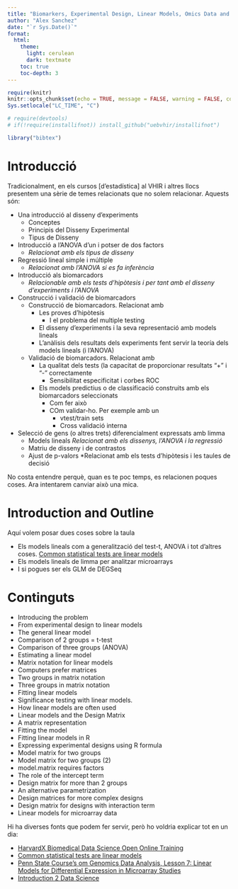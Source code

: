 ```yaml
---
title: "Biomarkers, Experimental Design, Linear Models, Omics Data and Validation tests"
author: "Alex Sanchez"
date: "`r Sys.Date()`"
format:
  html:
    theme:
      light: cerulean
      dark: textmate
    toc: true
    toc-depth: 3
---
```


```r
require(knitr)
knitr::opts_chunk$set(echo = TRUE, message = FALSE, warning = FALSE, comment = NA, prompt = TRUE, tidy = FALSE, fig.width = 7, fig.height = 7, fig_caption = TRUE,cache=FALSE)
Sys.setlocale("LC_TIME", "C")
```

```r
# require(devtools)
# if(!require(installifnot)) install_github("uebvhir/installifnot")

library("bibtex")
```

# Introducció

Tradicionalment, en els cursos [d'estadística] al VHIR i altres llocs presentem una sèrie de temes relacionats que no solem relacionar. Aquests són:

- Una introducció al disseny d'experiments
  - Conceptes
  - Principis del Disseny Experimental
  - Tipus de Disseny
- Introducció a l'ANOVA d'un i potser de dos factors 
  - *Relacionat amb els tipus de disseny*
- Regressió lineal simple i múltiple
  - *Relacionat amb l'ANOVA si es fa inferència*
- Introducció als biomarcadors
  - *Relacionable amb els tests d'hipòtesis i per tant amb el disseny d'experiments i l'ANOVA*
- Construcció i validació de biomarcadors
  - Construcció de biomarcadors. Relacionat amb
    - Les proves d'hipòtesis
      - I el problema del multiple testing
    - El disseny d'experiments i la seva representació amb models lineals
    - L'anàlisis dels resultats dels experiments fent servir la teoría dels models lineals (i l'ANOVA)
  - Validació de biomarcadors. Relacionat amb
    - La qualitat dels tests (la capacitat de proporcionar resultats "+" i "-" correctamente
      - Sensibilitat especificitat i corbes ROC
    - Els models predictius o de classificació construits amb els biomarcadors seleccionats
      - Com fer això
      - COm validar-ho. Per exemple amb un 
          - vtest/train sets
          - Cross validació interna
  
- Selecció de gens (o altres trets) diferencialment expressats amb limma
  - Models lineals *Relacionat amb els dissenys, l'ANOVA i la regressió*
  - Matriu de disseny i de contrastos
  - Ajust de p-valors *Relacionat amb els tests d'hipòtesis i les taules de decisió

No costa entendre perquè, quan es te poc temps, es relacionen poques coses. Ara intentarem canviar això una mica.


# Introduction and Outline

Aquí volem posar dues coses sobre la taula

- Els models lineals com a generalització del test-t, ANOVA i tot d'altres coses.
[Common statistical tests are linear models](https://lindeloev.github.io/tests-as-linear/)
- Els models lineals de limma per analitzar microarrays
- I si pogues ser els GLM de DEGSeq

# Continguts

-  Introducing the problem 
-  From experimental design to linear models 
-  The general linear model 
-  Comparison of 2 groups = t-test 
-  Comparison of three groups (ANOVA) 
-  Estimating a linear model 
-  Matrix notation for linear models 
-  Computers prefer matrices 
-  Two groups in matrix notation 
-  Three groups in matrix notation 
-  Fitting linear models 
-  Significance testing with linear models. 
-  How linear models are often used 
-  Linear models and the Design Matrix 
-  A matrix representation 
-  Fitting the model 
-  Fitting linear models in R 
-  Expressing experimental designs using R formula 
-  Model matrix for two groups 
-  Model matrix for two groups (2) 
-  model.matrix requires factors 
-  The role of the intercept term 
-  Design matrix for more than 2 groups 
-  An alternative parametrization 
-  Design matrices for more complex designs 
-  Design matrix for designs with interaction term 
-  Linear models for microarray data


Hi ha diverses fonts que podem fer servir, però ho voldria explicar tot en un dia:

- [HarvardX Biomedical Data Science Open Online Training](http://rafalab.github.io/pages/harvardx.html)
- [Common statistical tests are linear models](https://lindeloev.github.io/tests-as-linear/)
- [Penn State Course's om Genomics Data Analysis, Lesson 7: Linear Models for Differential Expression in Microarray Studies](https://online.stat.psu.edu/stat555/node/12/)
- [Introduction 2 Data Science](https://rafalab.github.io/dsbook/linear-models.html#lse)

